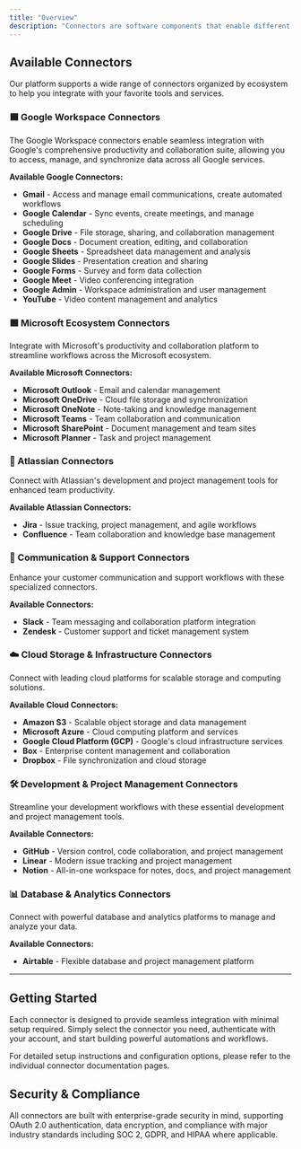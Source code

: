 ```yaml
---
title: "Overview"
description: "Connectors are software components that enable different applications, systems, or platforms to communicate and share data with each other."
---
```


## Available Connectors

Our platform supports a wide range of connectors organized by ecosystem to help you integrate with your favorite tools and services.

### 🟦 Google Workspace Connectors

The Google Workspace connectors enable seamless integration with Google's comprehensive productivity and collaboration suite, allowing you to access, manage, and synchronize data across all Google services.

**Available Google Connectors:**
- **Gmail** - Access and manage email communications, create automated workflows
- **Google Calendar** - Sync events, create meetings, and manage scheduling
- **Google Drive** - File storage, sharing, and collaboration management
- **Google Docs** - Document creation, editing, and collaboration
- **Google Sheets** - Spreadsheet data management and analysis
- **Google Slides** - Presentation creation and sharing
- **Google Forms** - Survey and form data collection
- **Google Meet** - Video conferencing integration
- **Google Admin** - Workspace administration and user management
- **YouTube** - Video content management and analytics

### 🟪 Microsoft Ecosystem Connectors

Integrate with Microsoft's productivity and collaboration platform to streamline workflows across the Microsoft ecosystem.

**Available Microsoft Connectors:**
- **Microsoft Outlook** - Email and calendar management
- **Microsoft OneDrive** - Cloud file storage and synchronization
- **Microsoft OneNote** - Note-taking and knowledge management
- **Microsoft Teams** - Team collaboration and communication
- **Microsoft SharePoint** - Document management and team sites
- **Microsoft Planner** - Task and project management

### 🔵 Atlassian Connectors

Connect with Atlassian's development and project management tools for enhanced team productivity.

**Available Atlassian Connectors:**
- **Jira** - Issue tracking, project management, and agile workflows
- **Confluence** - Team collaboration and knowledge base management

### 💬 Communication & Support Connectors

Enhance your customer communication and support workflows with these specialized connectors.

**Available Connectors:**
- **Slack** - Team messaging and collaboration platform integration
- **Zendesk** - Customer support and ticket management system

### ☁️ Cloud Storage & Infrastructure Connectors

Connect with leading cloud platforms for scalable storage and computing solutions.

**Available Cloud Connectors:**
- **Amazon S3** - Scalable object storage and data management
- **Microsoft Azure** - Cloud computing platform and services
- **Google Cloud Platform (GCP)** - Google's cloud infrastructure services
- **Box** - Enterprise content management and collaboration
- **Dropbox** - File synchronization and cloud storage

### 🛠️ Development & Project Management Connectors

Streamline your development workflows with these essential development and project management tools.

**Available Connectors:**
- **GitHub** - Version control, code collaboration, and project management
- **Linear** - Modern issue tracking and project management
- **Notion** - All-in-one workspace for notes, docs, and project management

### 📊 Database & Analytics Connectors

Connect with powerful database and analytics platforms to manage and analyze your data.

**Available Connectors:**
- **Airtable** - Flexible database and project management platform

---

## Getting Started

Each connector is designed to provide seamless integration with minimal setup required. Simply select the connector you need, authenticate with your account, and start building powerful automations and workflows.

For detailed setup instructions and configuration options, please refer to the individual connector documentation pages.

## Security & Compliance

All connectors are built with enterprise-grade security in mind, supporting OAuth 2.0 authentication, data encryption, and compliance with major industry standards including SOC 2, GDPR, and HIPAA where applicable.